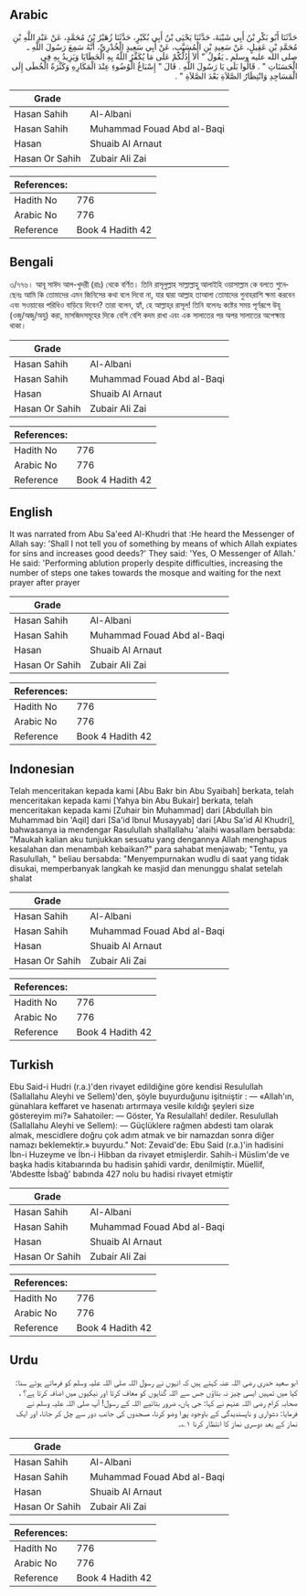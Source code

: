## Arabic


<div dir="rtl" lang="ar" style={{fontSize:'larger',backgroundColor:'#f8f9fa',padding:20}}>
حَدَّثَنَا أَبُو بَكْرِ بْنُ أَبِي شَيْبَةَ، حَدَّثَنَا يَحْيَى بْنُ أَبِي بُكَيْرٍ، حَدَّثَنَا زُهَيْرُ بْنُ مُحَمَّدٍ، عَنْ عَبْدِ اللَّهِ بْنِ مُحَمَّدِ بْنِ عَقِيلٍ، عَنْ سَعِيدِ بْنِ الْمُسَيَّبِ، عَنْ أَبِي سَعِيدٍ الْخُدْرِيِّ، أَنَّهُ سَمِعَ رَسُولَ اللَّهِ ـ صلى الله عليه وسلم ـ يَقُولُ ‏"‏ أَلاَ أَدُلُّكُمْ عَلَى مَا يُكَفِّرُ اللَّهُ بِهِ الْخَطَايَا وَيَزِيدُ بِهِ فِي الْحَسَنَاتِ ‏"‏ ‏.‏ قَالُوا بَلَى يَا رَسُولَ اللَّهِ ‏.‏ قَالَ ‏"‏ إِسْبَاغُ الْوُضُوءِ عِنْدَ الْمَكَارِهِ وَكَثْرَةُ الْخُطَى إِلَى الْمَسَاجِدِ وَانْتِظَارُ الصَّلاَةِ بَعْدَ الصَّلاَةِ ‏"‏ ‏.‏
</div>
<div style={{backgroundColor:'#f8f9fa',padding:20, marginBottom: 10}}><table> <thead> <tr> <th>Grade</th> <th></th> </tr> </thead> <tbody> <tr><td>Hasan Sahih</td><td>Al-Albani</td></tr><tr><td>Hasan Sahih</td><td>Muhammad Fouad Abd al-Baqi</td></tr><tr><td>Hasan</td><td>Shuaib Al Arnaut</td></tr><tr><td>Hasan Or Sahih</td><td>Zubair Ali Zai</td></tr></tbody></table><table> <thead> <tr> <th>References:</th> <th></th> </tr> </thead> <tbody><tr><td>Hadith No</td><td>776</td></tr><tr><td>Arabic No</td><td>776</td></tr><tr><td>Reference</td><td>Book 4 Hadith 42</td></tr></tbody></table></div>

## Bengali


<div dir="ltr" lang="bn" style={{fontSize:'larger',backgroundColor:'#f8f9fa',padding:20}}>
৩/৭৭৬। আবূ সাঈদ আল-খুদরী (রাঃ) থেকে বর্ণিত। তিনি রাসূলুল্লাহ সাল্লাল্লাহু আলাইহি ওয়াসাল্লাম কে বলতে শুনেছেনঃ আমি কি তোমাদের এমন জিনিসের কথা বলে দিবো না, যার দ্বারা আল্লাহ তাআলা তোমাদের গুনাহরাশি ক্ষমা করবেন এবং সওয়াবের পরিধিও বাড়িয়ে দিবেন? তারা বলেন, হ্যাঁ, হে আল্লাহ্‌র রাসূল! তিনি বলেনঃ কষ্টের সময় পূর্ণরূপে উযূ (ওজু/অজু/অযু) করা, মাসজিদসমূহের দিকে বেশি বেশি কদম রাখা এবং এক সালাতের পর অপর সালাতের অপেক্ষায় থাকা।
</div>
<div style={{backgroundColor:'#f8f9fa',padding:20, marginBottom: 10}}><table> <thead> <tr> <th>Grade</th> <th></th> </tr> </thead> <tbody> <tr><td>Hasan Sahih</td><td>Al-Albani</td></tr><tr><td>Hasan Sahih</td><td>Muhammad Fouad Abd al-Baqi</td></tr><tr><td>Hasan</td><td>Shuaib Al Arnaut</td></tr><tr><td>Hasan Or Sahih</td><td>Zubair Ali Zai</td></tr></tbody></table><table> <thead> <tr> <th>References:</th> <th></th> </tr> </thead> <tbody><tr><td>Hadith No</td><td>776</td></tr><tr><td>Arabic No</td><td>776</td></tr><tr><td>Reference</td><td>Book 4 Hadith 42</td></tr></tbody></table></div>

## English


<div dir="ltr" lang="en" style={{fontSize:'larger',backgroundColor:'#f8f9fa',padding:20}}>
It was narrated from Abu Sa'eed Al-Khudri that :He heard the Messenger of Allah say: 'Shall I not tell you of something by means of which Allah expiates for sins and increases good deeds?' They said: 'Yes, O Messenger of Allah.' He said: 'Performing ablution properly despite difficulties, increasing the number of steps one takes towards the mosque and waiting for the next prayer after prayer
</div>
<div style={{backgroundColor:'#f8f9fa',padding:20, marginBottom: 10}}><table> <thead> <tr> <th>Grade</th> <th></th> </tr> </thead> <tbody> <tr><td>Hasan Sahih</td><td>Al-Albani</td></tr><tr><td>Hasan Sahih</td><td>Muhammad Fouad Abd al-Baqi</td></tr><tr><td>Hasan</td><td>Shuaib Al Arnaut</td></tr><tr><td>Hasan Or Sahih</td><td>Zubair Ali Zai</td></tr></tbody></table><table> <thead> <tr> <th>References:</th> <th></th> </tr> </thead> <tbody><tr><td>Hadith No</td><td>776</td></tr><tr><td>Arabic No</td><td>776</td></tr><tr><td>Reference</td><td>Book 4 Hadith 42</td></tr></tbody></table></div>

## Indonesian


<div dir="ltr" lang="id" style={{fontSize:'larger',backgroundColor:'#f8f9fa',padding:20}}>
Telah menceritakan kepada kami [Abu Bakr bin Abu Syaibah] berkata, telah menceritakan kepada kami [Yahya bin Abu Bukair] berkata, telah menceritakan kepada kami [Zuhair bin Muhammad] dari [Abdullah bin Muhammad bin 'Aqil] dari [Sa'id Ibnul Musayyab] dari [Abu Sa'id Al Khudri], bahwasanya ia mendengar Rasulullah shallallahu 'alaihi wasallam bersabda: "Maukah kalian aku tunjukkan sesuatu yang dengannya Allah menghapus kesalahan dan menambah kebaikan?" para sahabat menjawab; "Tentu, ya Rasulullah, " beliau bersabda: "Menyempurnakan wudlu di saat yang tidak disukai, memperbanyak langkah ke masjid dan menunggu shalat setelah shalat
</div>
<div style={{backgroundColor:'#f8f9fa',padding:20, marginBottom: 10}}><table> <thead> <tr> <th>Grade</th> <th></th> </tr> </thead> <tbody> <tr><td>Hasan Sahih</td><td>Al-Albani</td></tr><tr><td>Hasan Sahih</td><td>Muhammad Fouad Abd al-Baqi</td></tr><tr><td>Hasan</td><td>Shuaib Al Arnaut</td></tr><tr><td>Hasan Or Sahih</td><td>Zubair Ali Zai</td></tr></tbody></table><table> <thead> <tr> <th>References:</th> <th></th> </tr> </thead> <tbody><tr><td>Hadith No</td><td>776</td></tr><tr><td>Arabic No</td><td>776</td></tr><tr><td>Reference</td><td>Book 4 Hadith 42</td></tr></tbody></table></div>

## Turkish


<div dir="ltr" lang="tr" style={{fontSize:'larger',backgroundColor:'#f8f9fa',padding:20}}>
Ebu Said-i Hudri (r.a.)'den rivayet edildiğine göre kendisi Resulullah (Sallallahu Aleyhi ve Sellem)'den, şöyle buyurduğunu işitnıiştir : — «Allah'ın, günahlara keffaret ve hasenatı artırmaya vesile kıldığı şeyleri size göstereyim mi?» Sahatoiler: — Göster, Ya Resulallah! dediler. Resulullah (Sallallahu Aleyhi ve Sellem): — Güçlüklere rağmen abdesti tam olarak almak, mescidlere doğru çok adım atmak ve bir namazdan sonra diğer namazı beklemektir.» buyurdu." Not: Zevaid'de: Ebu Said (r.a.)'in hadisini İbn-i Huzeyme ve İbn-i Hibban da rivayet etmişlerdir. Sahih-i Müslim'de ve başka hadis kitabıarında bu hadisin şahidi vardır, denilmiştir. Müellif, 'Abdestte İsbağ' babında 427 nolu bu hadisi rivayet etmiştir
</div>
<div style={{backgroundColor:'#f8f9fa',padding:20, marginBottom: 10}}><table> <thead> <tr> <th>Grade</th> <th></th> </tr> </thead> <tbody> <tr><td>Hasan Sahih</td><td>Al-Albani</td></tr><tr><td>Hasan Sahih</td><td>Muhammad Fouad Abd al-Baqi</td></tr><tr><td>Hasan</td><td>Shuaib Al Arnaut</td></tr><tr><td>Hasan Or Sahih</td><td>Zubair Ali Zai</td></tr></tbody></table><table> <thead> <tr> <th>References:</th> <th></th> </tr> </thead> <tbody><tr><td>Hadith No</td><td>776</td></tr><tr><td>Arabic No</td><td>776</td></tr><tr><td>Reference</td><td>Book 4 Hadith 42</td></tr></tbody></table></div>

## Urdu


<div dir="rtl" lang="ur" style={{fontSize:'larger',backgroundColor:'#f8f9fa',padding:20}}>
ابو سعید خدری رضی اللہ عنہ کہتے ہیں کہ انہوں نے رسول اللہ صلی اللہ علیہ وسلم کو فرماتے ہوئے سنا: کیا میں تمہیں ایسی چیز نہ بتاؤں جس سے اللہ گناہوں کو معاف کرتا اور نیکیوں میں اضافہ کرتا ہے؟ ، صحابہ کرام رضی اللہ عنہم نے کہا: جی ہاں، ضرور بتائیے اللہ کے رسول! آپ صلی اللہ علیہ وسلم نے فرمایا: دشواری و ناپسندیدگی کے باوجود پورا وضو کرنا، مسجدوں کی جانب دور سے چل کر جانا، اور ایک نماز کے بعد دوسری نماز کا انتظار کرنا ۱؎۔
</div>
<div style={{backgroundColor:'#f8f9fa',padding:20, marginBottom: 10}}><table> <thead> <tr> <th>Grade</th> <th></th> </tr> </thead> <tbody> <tr><td>Hasan Sahih</td><td>Al-Albani</td></tr><tr><td>Hasan Sahih</td><td>Muhammad Fouad Abd al-Baqi</td></tr><tr><td>Hasan</td><td>Shuaib Al Arnaut</td></tr><tr><td>Hasan Or Sahih</td><td>Zubair Ali Zai</td></tr></tbody></table><table> <thead> <tr> <th>References:</th> <th></th> </tr> </thead> <tbody><tr><td>Hadith No</td><td>776</td></tr><tr><td>Arabic No</td><td>776</td></tr><tr><td>Reference</td><td>Book 4 Hadith 42</td></tr></tbody></table></div>
